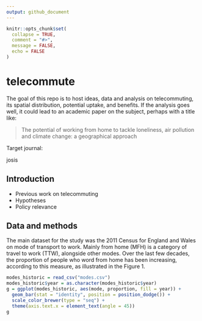 ```yaml
---
output: github_document
---
```


<!-- README.md is generated from README.Rmd. Please edit that file -->

```r
knitr::opts_chunk$set(
  collapse = TRUE,
  comment = "#>",
  message = FALSE,
  echo = FALSE
)
```

# telecommute

The goal of this repo is to host ideas, data and analysis on telecommuting, its spatial distribution, potential uptake, and benefits.
If the analysis goes well, it could lead to an academic paper on the subject, perhaps with a title like:

> The potential of working from home to tackle loneliness, air pollution and climate change: a geographical approach

Target journal:

josis

## Introduction

- Previous work on telecommuting
- Hypotheses
- Policy relevance

## Data and methods

The main dataset for the study was the 2011 Census for England and Wales on mode of transport to work.
Mainly from home (MFH) is a category of travel to work (TTW), alongside other modes.
Over the last few decades, the proportion of people who word from home has been increasing, according to this measure, as illustrated in the Figure 
1.
<!-- \ref(fig:historic). -->

```r
modes_historic = read_csv("modes.csv")
modes_historic$year = as.character(modes_historic$year)
g = ggplot(modes_historic, aes(mode, proportion, fill = year)) +
  geom_bar(stat = "identity", position = position_dodge()) +
  scale_color_brewer(type = "seq") +
  theme(axis.text.x = element_text(angle = 45))
g
```
